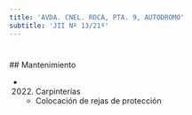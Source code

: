 ```yaml
---
title: 'AVDA. CNEL. ROCA, PTA. 9, AUTODROMO'
subtitle: 'JII Nº 13/21º'
---
```


#


 ## Mantenimiento

*  (2022) Carpinterías 
    + Colocación de rejas de protección



